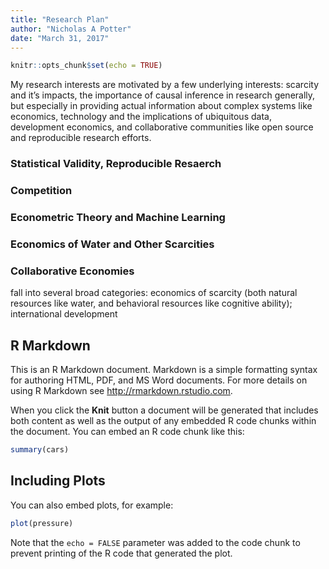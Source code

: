 ```yaml
---
title: "Research Plan"
author: "Nicholas A Potter"
date: "March 31, 2017"
---
```


```r
knitr::opts_chunk$set(echo = TRUE)
```

My research interests are motivated by a few underlying interests: scarcity and it's impacts, the importance of causal inference in research generally, but especially in providing actual information about complex systems like economics, technology and the implications of ubiquitous data, development economics, and collaborative communities like open source and reproducible research efforts.

### Statistical Validity, Reproducible Resaerch

### Competition

### Econometric Theory and Machine Learning

### Economics of Water and Other Scarcities


### Collaborative Economies





fall into several broad categories: economics of scarcity (both natural resources like water, and behavioral resources like cognitive ability); international development





## R Markdown

This is an R Markdown document. Markdown is a simple formatting syntax for authoring HTML, PDF, and MS Word documents. For more details on using R Markdown see <http://rmarkdown.rstudio.com>.

When you click the **Knit** button a document will be generated that includes both content as well as the output of any embedded R code chunks within the document. You can embed an R code chunk like this:

```r
summary(cars)
```

## Including Plots

You can also embed plots, for example:

```r
plot(pressure)
```

Note that the `echo = FALSE` parameter was added to the code chunk to prevent printing of the R code that generated the plot.

